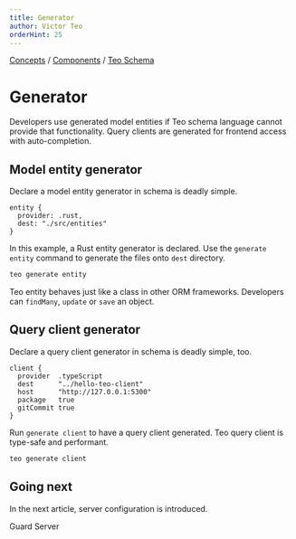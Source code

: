 ```yaml
---
title: Generator
author: Victor Teo
orderHint: 25
---
```



<div className="breadcrumbs">
  <span className="breadcrumb">
    <a href="/concepts">Concepts</a>
  </span>
  <span> / </span>
  <span className="breadcrumb">
    <a href="/concepts/components">Components</a>
  </span>
  <span> / </span>
  <span className="breadcrumb">
    <a href="/concepts/components/teo-schema">Teo Schema</a>
  </span>
</div>

# Generator

Developers use generated model entities if Teo schema language cannot provide
that functionality. Query clients are generated for frontend access with
auto-completion.

## Model entity generator

Declare a model entity generator in schema is deadly simple.

```teo showLineNumbers
entity {
  provider: .rust,
  dest: "./src/entities"
}
```

In this example, a Rust entity generator is declared. Use the `generate entity`
command to generate the files onto `dest` directory.

```sh
teo generate entity
```

Teo entity behaves just like a class in other ORM frameworks. Developers can
`findMany`, `update` or `save` an object.

## Query client generator

Declare a query client generator in schema is deadly simple, too.

```teo showLineNumbers
client {
  provider  .typeScript
  dest      "../hello-teo-client"
  host      "http://127.0.0.1:5300"
  package   true
  gitCommit true
}
```

Run `generate client` to have a query client generated. Teo query client is
type-safe and performant.

```sh
teo generate client
```

## Going next

In the next article, server configuration is introduced.

<PrevNext>
  <PrevArticle href="/concepts/components/teo-schema/guard">Guard</PrevArticle>
  <NextArticle href="/concepts/components/teo-schema/server">Server</NextArticle>
</PrevNext>
